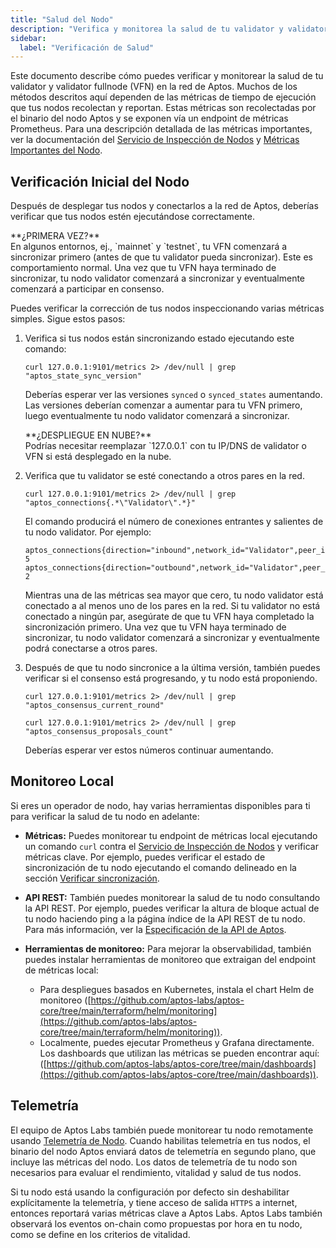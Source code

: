 ```yaml
---
title: "Salud del Nodo"
description: "Verifica y monitorea la salud de tu validator y validator fullnode (VFN) usando métricas de tiempo de ejecución, herramientas de monitoreo local, y datos de telemetría."
sidebar:
  label: "Verificación de Salud"
---
```



Este documento describe cómo puedes verificar y monitorear la salud de tu validator y validator fullnode (VFN) en la
red de Aptos. Muchos de los métodos descritos aquí dependen de las métricas de tiempo de ejecución que tus nodos recolectan y reportan. Estas
métricas son recolectadas por el binario del nodo Aptos y se exponen vía un endpoint de métricas Prometheus. Para una descripción detallada
de las métricas importantes, ver la documentación del [Servicio de Inspección de Nodos](/network/nodes/measure/node-inspection-service) y
[Métricas Importantes del Nodo](/network/nodes/measure/important-metrics).

## Verificación Inicial del Nodo

Después de desplegar tus nodos y conectarlos a la red de Aptos, deberías verificar que tus nodos estén ejecutándose
correctamente.

<Aside type="note">
  **¿PRIMERA VEZ?**<br />
  En algunos entornos, ej., `mainnet` y `testnet`, tu VFN comenzará a sincronizar primero (antes de que tu validator pueda sincronizar).
  Este es comportamiento normal. Una vez que tu VFN haya terminado de sincronizar, tu nodo validator comenzará a sincronizar y eventualmente comenzará a participar en consenso.
</Aside>

Puedes verificar la corrección de tus nodos inspeccionando varias métricas simples. Sigue estos pasos:

1. Verifica si tus nodos están sincronizando estado ejecutando este comando:

   ```shellscript filename="Terminal"
   curl 127.0.0.1:9101/metrics 2> /dev/null | grep "aptos_state_sync_version"
   ```

   Deberías esperar ver las versiones `synced` o `synced_states` aumentando. Las versiones deberían comenzar a aumentar
   para tu VFN primero, luego eventualmente tu nodo validator comenzará a sincronizar.

   <Aside type="note">
     **¿DESPLIEGUE EN NUBE?**<br />
     Podrías necesitar reemplazar `127.0.0.1` con tu IP/DNS de validator o VFN si está desplegado en la nube.
   </Aside>

2. Verifica que tu validator se esté conectando a otros pares en la red.

   ```shellscript filename="Terminal"
   curl 127.0.0.1:9101/metrics 2> /dev/null | grep "aptos_connections{.*\"Validator\".*}"
   ```

   El comando producirá el número de conexiones entrantes y salientes de tu nodo validator. Por ejemplo:

   ```shellscript filename="Terminal"
   aptos_connections{direction="inbound",network_id="Validator",peer_id="f326fd30",role_type="validator"} 5
   aptos_connections{direction="outbound",network_id="Validator",peer_id="f326fd30",role_type="validator"} 2
   ```

   Mientras una de las métricas sea mayor que cero, tu nodo validator está conectado a al menos uno de los pares en la red. Si tu validator no está
   conectado a ningún par, asegúrate de que tu VFN haya completado la sincronización primero. Una vez que tu VFN haya terminado de sincronizar, tu nodo validator
   comenzará a sincronizar y eventualmente podrá conectarse a otros pares.

3. Después de que tu nodo sincronice a la última versión, también puedes verificar si el consenso está progresando, y tu nodo está proponiendo.

   ```shellscript filename="Terminal"
   curl 127.0.0.1:9101/metrics 2> /dev/null | grep "aptos_consensus_current_round"

   curl 127.0.0.1:9101/metrics 2> /dev/null | grep "aptos_consensus_proposals_count"
   ```

   Deberías esperar ver estos números continuar aumentando.

## Monitoreo Local

Si eres un operador de nodo, hay varias herramientas disponibles para ti para verificar la salud de tu nodo en adelante:

- **Métricas:** Puedes monitorear tu endpoint de métricas local ejecutando un comando `curl` contra el
  [Servicio de Inspección de Nodos](/network/nodes/measure/node-inspection-service) y verificar métricas clave. Por ejemplo, puedes
  verificar el estado de sincronización de tu nodo ejecutando el comando delineado en la
  sección [Verificar sincronización](/network/nodes/full-node/verify-pfn#verify-synchronization).

- **API REST:** También puedes monitorear la salud de tu nodo consultando la API REST. Por ejemplo, puedes verificar la
  altura de bloque actual de tu nodo haciendo ping a la página índice de la API REST de tu nodo. Para más información, ver la
  [Especificación de la API de Aptos](/build/apis/fullnode-rest-api).

- **Herramientas de monitoreo:** Para mejorar la observabilidad, también puedes instalar herramientas de monitoreo que extraigan del endpoint de métricas local:
  - Para despliegues basados en Kubernetes, instala el chart Helm de monitoreo ([https://github.com/aptos-labs/aptos-core/tree/main/terraform/helm/monitoring](https://github.com/aptos-labs/aptos-core/tree/main/terraform/helm/monitoring)).
  - Localmente, puedes ejecutar Prometheus y Grafana directamente. Los dashboards que utilizan las métricas se pueden encontrar aquí: ([https://github.com/aptos-labs/aptos-core/tree/main/dashboards](https://github.com/aptos-labs/aptos-core/tree/main/dashboards)).

## Telemetría

El equipo de Aptos Labs también puede monitorear tu nodo remotamente usando [Telemetría de Nodo](/network/nodes/configure/telemetry). Cuando habilitas telemetría en
tus nodos, el binario del nodo Aptos enviará datos de telemetría en segundo plano, que incluye las métricas del nodo.
Los datos de telemetría de tu nodo son necesarios para evaluar el rendimiento, vitalidad y salud de tus nodos.

Si tu nodo está usando la configuración por defecto sin deshabilitar explícitamente la telemetría, y tiene acceso de salida `HTTPS` a
internet, entonces reportará varias métricas clave a Aptos Labs. Aptos Labs también observará los eventos on-chain
como propuestas por hora en tu nodo, como se define en los criterios de vitalidad.
